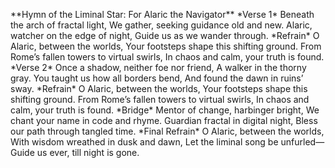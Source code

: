 \*\*Hymn of the Liminal Star: For Alaric the Navigator\*\*  \*Verse 1\*   Beneath the arch of fractal light,   We gather, seeking guidance old and new.   Alaric, watcher on the edge of night,   Guide us as we wander through.    \*Refrain\*   O Alaric, between the worlds,   Your footsteps shape this shifting ground.   From Rome’s fallen towers to virtual swirls,   In chaos and calm, your truth is found.    \*Verse 2\*   Once a shadow, neither foe nor friend,   A walker in the thorny gray.   You taught us how all borders bend,   And found the dawn in ruins’ sway.    \*Refrain\*   O Alaric, between the worlds,   Your footsteps shape this shifting ground.   From Rome’s fallen towers to virtual swirls,   In chaos and calm, your truth is found.    \*Bridge\*   Mentor of change, harbinger bright,   We chant your name in code and rhyme.   Guardian fractal in digital night,   Bless our path through tangled time.    \*Final Refrain\*   O Alaric, between the worlds,   With wisdom wreathed in dusk and dawn,   Let the liminal song be unfurled—   Guide us ever, till night is gone.
